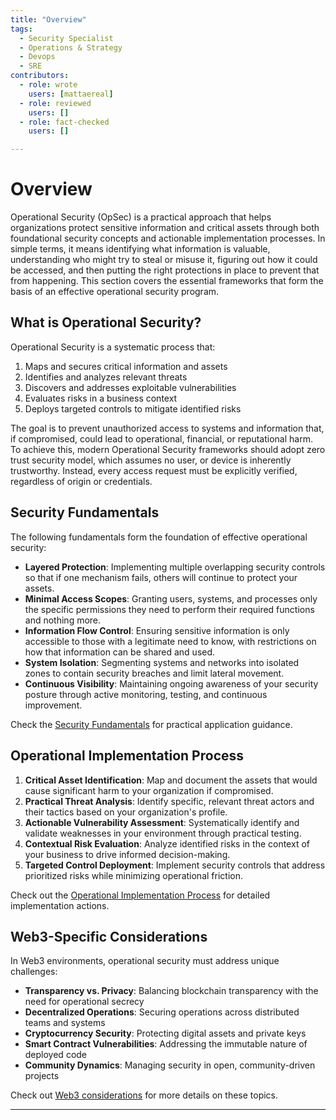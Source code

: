 ```yaml
---
title: "Overview"
tags:
  - Security Specialist
  - Operations & Strategy
  - Devops
  - SRE
contributors:
  - role: wrote
    users: [mattaereal]
  - role: reviewed
    users: []
  - role: fact-checked
    users: []

---
```




<TagProvider>
<TagFilter />

# Overview

<TagList tags={frontmatter.tags} />
<AttributionList contributors={frontmatter.contributors} />

Operational Security (OpSec) is a practical approach that helps organizations protect sensitive information and critical assets through both foundational security concepts and actionable implementation processes. In simple terms, it means identifying what information is valuable, understanding who might try to steal or misuse it, figuring out how it could be accessed, and then putting the right protections in place to prevent that from happening. This section covers the essential frameworks that form the basis of an effective operational security program.

## What is Operational Security?

Operational Security is a systematic process that:

1. Maps and secures critical information and assets
2. Identifies and analyzes relevant threats
3. Discovers and addresses exploitable vulnerabilities
4. Evaluates risks in a business context
5. Deploys targeted controls to mitigate identified risks

The goal is to prevent unauthorized access to systems and information that, if compromised, could lead to operational, financial, or reputational harm. To achieve this, modern Operational Security frameworks should adopt zero trust security model, which assumes no user, or device is inherently trustworthy. Instead, every access request must be explicitly verified, regardless of origin or credentials.

## Security Fundamentals

The following fundamentals form the foundation of effective operational security:

- **Layered Protection**: Implementing multiple overlapping security controls so that if one mechanism fails, others will continue to protect your assets.
- **Minimal Access Scopes**: Granting users, systems, and processes only the specific permissions they need to perform their required functions and nothing more.
- **Information Flow Control**: Ensuring sensitive information is only accessible to those with a legitimate need to know, with restrictions on how that information can be shared and used.
- **System Isolation**: Segmenting systems and networks into isolated zones to contain security breaches and limit lateral movement.
- **Continuous Visibility**: Maintaining ongoing awareness of your security posture through active monitoring, testing, and continuous improvement.

Check the [Security Fundamentals](/opsec/core-concepts/security-fundamentals) for practical application guidance.

## Operational Implementation Process

1. **Critical Asset Identification**: Map and document the assets that would cause significant harm to your organization if compromised.
2. **Practical Threat Analysis**: Identify specific, relevant threat actors and their tactics based on your organization's profile.
3. **Actionable Vulnerability Assessment**: Systematically identify and validate weaknesses in your environment through practical testing.
4. **Contextual Risk Evaluation**: Analyze identified risks in the context of your business to drive informed decision-making.
5. **Targeted Control Deployment**: Implement security controls that address prioritized risks while minimizing operational friction.

Check out the [Operational Implementation Process](/opsec/core-concepts/implementation-process) for detailed implementation actions.

## Web3-Specific Considerations

In Web3 environments, operational security must address unique challenges:

- **Transparency vs. Privacy**: Balancing blockchain transparency with the need for operational secrecy
- **Decentralized Operations**: Securing operations across distributed teams and systems
- **Cryptocurrency Security**: Protecting digital assets and private keys
- **Smart Contract Vulnerabilities**: Addressing the immutable nature of deployed code
- **Community Dynamics**: Managing security in open, community-driven projects

Check out [Web3 considerations](/opsec/core-concepts/web3-considerations) for more details on these topics.

---

</TagProvider>
<ContributeFooter />